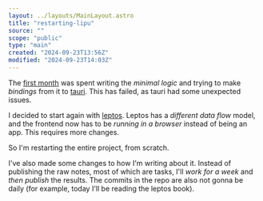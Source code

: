 ```yaml
---
layout: ../layouts/MainLayout.astro
title: "restarting-lipu"
source: ""
scope: "public"
type: "main"
created: "2024-09-23T13:56Z"
modified: "2024-09-23T14:03Z"
---
```


The [first month](/lipu-old-devlog) was spent writing the *minimal logic* and trying to make *bindings* from it to [tauri](/tauri). This has failed, as tauri had some unexpected issues.

I decided to start again with [leptos](/leptos). Leptos has a *different data flow* model, and the frontend now has to be *running in a browser* instead of being an app. This requires more changes.

So I'm restarting the entire project, from scratch.

I've also made some changes to how I'm writing about it. Instead of publishing the raw notes, most of which are tasks, I'll *work for a week* and *then publish* the results. The commits in the repo are also not gonna be daily (for example, today I'll be reading the leptos book).